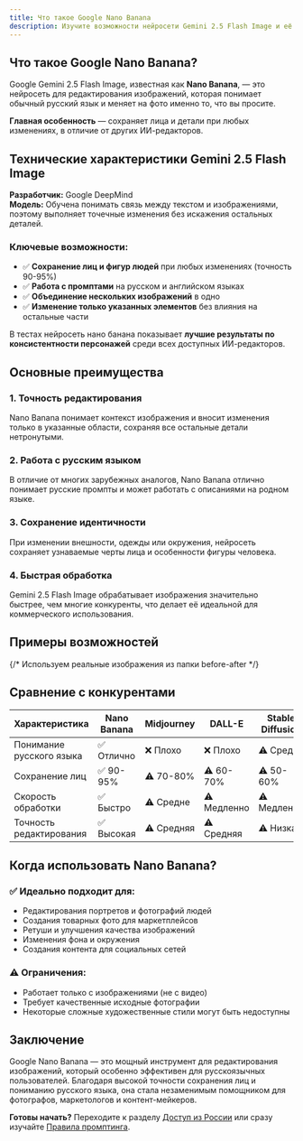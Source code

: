 ```yaml
---
title: Что такое Google Nano Banana
description: Изучите возможности нейросети Gemini 2.5 Flash Image и её технические характеристики
---
```



## Что такое Google Nano Banana?

Google Gemini 2.5 Flash Image, известная как **Nano Banana**, — это нейросеть для редактирования изображений, которая понимает обычный русский язык и меняет на фото именно то, что вы просите.

**Главная особенность** — сохраняет лица и детали при любых изменениях, в отличие от других ИИ-редакторов.

## Технические характеристики Gemini 2.5 Flash Image

**Разработчик:** Google DeepMind  
**Модель:** Обучена понимать связь между текстом и изображениями, поэтому выполняет точечные изменения без искажения остальных деталей.

### Ключевые возможности:

- ✅ **Сохранение лиц и фигур людей** при любых изменениях (точность 90-95%)
- ✅ **Работа с промптами** на русском и английском языках
- ✅ **Объединение нескольких изображений** в одно
- ✅ **Изменение только указанных элементов** без влияния на остальные части

В тестах нейросеть нано банана показывает **лучшие результаты по консистентности персонажей** среди всех доступных ИИ-редакторов.

## Основные преимущества

### 1. Точность редактирования
Nano Banana понимает контекст изображения и вносит изменения только в указанные области, сохраняя все остальные детали нетронутыми.

### 2. Работа с русским языком
В отличие от многих зарубежных аналогов, Nano Banana отлично понимает русские промпты и может работать с описаниями на родном языке.

### 3. Сохранение идентичности
При изменении внешности, одежды или окружения, нейросеть сохраняет узнаваемые черты лица и особенности фигуры человека.

### 4. Быстрая обработка
Gemini 2.5 Flash Image обрабатывает изображения значительно быстрее, чем многие конкуренты, что делает её идеальной для коммерческого использования.

## Примеры возможностей

<PromptCard 
  prompt="Убери все лишние объекты с фона, оставив только человека и основной предмет"
  category="Работа с объектами"
  description="Точное удаление ненужных элементов с сохранением важных деталей"
/>

{/* Используем реальные изображения из папки before-after */}
<ExampleImage 
  beforeSrc="/images/before-after/change-background-before.png"
  beforeAlt="Мужчина в бежевом пиджаке"
  src="/images/before-after/change-background-after.png"
  alt="Мужчина в синей льняной рубашке"
  caption="Пример: замена одежды с сохранением лица и прически"
/>

<PromptCard 
  prompt="Измени прическу на короткую стрижку, сохранив черты лица и выражение"
  category="Изменение внешности"
  description="Изменение прически с сохранением индивидуальности"
/>

<PromptCard 
  prompt="Добавь мягкое студийное освещение, сохранив естественные тени"
  category="Улучшение качества"
  description="Улучшение освещения без потери реалистичности"
/>

## Сравнение с конкурентами

| Характеристика | Nano Banana | Midjourney | DALL-E | Stable Diffusion |
|---|---|---|---|---|
| Понимание русского языка | ✅ Отлично | ❌ Плохо | ❌ Плохо | ⚠️ Средне |
| Сохранение лиц | ✅ 90-95% | ⚠️ 70-80% | ⚠️ 60-70% | ⚠️ 50-60% |
| Скорость обработки | ✅ Быстро | ⚠️ Средне | ⚠️ Медленно | ⚠️ Медленно |
| Точность редактирования | ✅ Высокая | ⚠️ Средняя | ⚠️ Средняя | ⚠️ Низкая |

## Когда использовать Nano Banana?

### ✅ Идеально подходит для:
- Редактирования портретов и фотографий людей
- Создания товарных фото для маркетплейсов
- Ретуши и улучшения качества изображений
- Изменения фона и окружения
- Создания контента для социальных сетей

### ⚠️ Ограничения:
- Работает только с изображениями (не с видео)
- Требует качественные исходные фотографии
- Некоторые сложные художественные стили могут быть недоступны

## Заключение

Google Nano Banana — это мощный инструмент для редактирования изображений, который особенно эффективен для русскоязычных пользователей. Благодаря высокой точности сохранения лиц и пониманию русского языка, она стала незаменимым помощником для фотографов, маркетологов и контент-мейкеров.

**Готовы начать?** Переходите к разделу [Доступ из России](/access/) или сразу изучайте [Правила промптинга](/prompting-rules/).
